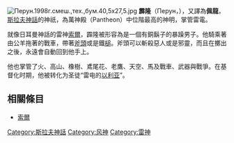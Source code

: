 {{unreferenced|time=2010-07-08T05:16:07+00:00}}
[[File:Перун.1998г.смеш.,тех.,бум.40,5х27,5.jpg|thumb]]
'''霹隆'''（Перун，{{lang-en|Perun}}），又譯為'''佩龍'''，[[斯拉夫神話|斯拉夫神話]]的神祇，為萬神殿（Pantheon）中位階最高的神明，掌管雷電。

就像日耳曼神話的雷神[[索爾|索爾]]，霹隆被形容為是一個有銅鬍子的暴躁男子。他騎乘著由公羊拖著的戰車，帶著[[斧頭|斧頭]]或是鐵[[槌|槌]]。斧頭可以斬殺惡人或是邪靈，而且在擲出之後，永遠會自動回到他手上。

他也掌管了火、高山、橡樹、鳶尾花、老鷹、天空、馬及戰車、武器與戰爭。在基督化时期，他被转化为圣徒“雷电的[[以利亚|以利亚]]”。

==相關條目==
*[[索爾|索爾]]
{{DEFAULTSORT:Perun}}

[[Category:斯拉夫神話|Category:斯拉夫神話]]
[[Category:风神|Category:风神]]
[[Category:雷神|Category:雷神]]